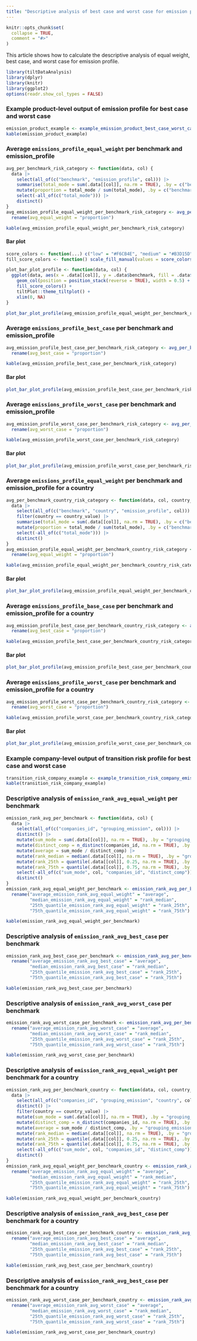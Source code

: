 ```yaml
---
title: "Descriptive analysis of best case and worst case for emission profile"
---
```


```r
knitr::opts_chunk$set(
  collapse = TRUE,
  comment = "#>"
)
```

This article shows how to calculate the descriptive analysis of equal weight,
best case, and worst case for emission profile.

```r
library(tiltDataAnalysis)
library(dplyr)
library(knitr)
library(ggplot2)
options(readr.show_col_types = FALSE)
```

### Example product-level output of emission profile for best case and worst case

```r
emission_product_example <- example_emission_product_best_case_worst_case()
kable(emission_product_example)
```

### Average `emissions_profile_equal_weight` per benchmark and emission_profile

```r
avg_per_benchmark_risk_category <- function(data, col) {
  data |>
    select(all_of(c("benchmark", "emission_profile", col))) |>
    summarise(total_mode = sum(.data[[col]], na.rm = TRUE), .by = c("benchmark", "emission_profile")) |>
    mutate(proportion = total_mode / sum(total_mode), .by = c("benchmark")) |>
    select(-all_of(c("total_mode"))) |>
    distinct()
}
avg_emission_profile_equal_weight_per_benchmark_risk_category <- avg_per_benchmark_risk_category(emission_product_example, "emissions_profile_equal_weight") |>
  rename(avg_equal_weight = "proportion")

kable(avg_emission_profile_equal_weight_per_benchmark_risk_category)
```

#### Bar plot

```r
score_colors <- function(...) c("low" = "#F6CB4E", "medium" = "#B3D15D", "high" = "#E3693B")
fill_score_colors <- function() scale_fill_manual(values = score_colors(), na.value = "#0476D0")

plot_bar_plot_profile <- function(data, col) {
  ggplot(data, aes(x = .data[[col]], y = .data$benchmark, fill = .data$emission_profile)) +
    geom_col(position = position_stack(reverse = TRUE), width = 0.5) +
    fill_score_colors() +
    tiltPlot::theme_tiltplot() +
    xlim(0, NA)
}

plot_bar_plot_profile(avg_emission_profile_equal_weight_per_benchmark_risk_category, "avg_equal_weight")
```

### Average `emissions_profile_best_case` per benchmark and emission_profile

```r
avg_emission_profile_best_case_per_benchmark_risk_category <- avg_per_benchmark_risk_category(emission_product_example, "emissions_profile_best_case") |>
  rename(avg_best_case = "proportion")

kable(avg_emission_profile_best_case_per_benchmark_risk_category)
```

#### Bar plot

```r
plot_bar_plot_profile(avg_emission_profile_best_case_per_benchmark_risk_category, "avg_best_case")
```

### Average `emissions_profile_worst_case` per benchmark and emission_profile

```r
avg_emission_profile_worst_case_per_benchmark_risk_category <- avg_per_benchmark_risk_category(emission_product_example, "emissions_profile_worst_case") |>
  rename(avg_worst_case = "proportion")

kable(avg_emission_profile_worst_case_per_benchmark_risk_category)
```

#### Bar plot

```r
plot_bar_plot_profile(avg_emission_profile_worst_case_per_benchmark_risk_category, "avg_worst_case")
```

### Average `emissions_profile_equal_weight` per benchmark and emission_profile for a country

```r
avg_per_benchmark_country_risk_category <- function(data, col, country_value) {
  data |>
    select(all_of(c("benchmark", "country", "emission_profile", col))) |>
    filter(country == country_value) |>
    summarise(total_mode = sum(.data[[col]], na.rm = TRUE), .by = c("benchmark", "emission_profile")) |>
    mutate(proportion = total_mode / sum(total_mode), .by = c("benchmark")) |>
    select(-all_of(c("total_mode"))) |>
    distinct()
}
avg_emission_profile_equal_weight_per_benchmark_country_risk_category <- avg_per_benchmark_country_risk_category(emission_product_example, "emissions_profile_equal_weight", "france") |>
  rename(avg_equal_weight = "proportion")

kable(avg_emission_profile_equal_weight_per_benchmark_country_risk_category)
```

#### Bar plot

```r
plot_bar_plot_profile(avg_emission_profile_equal_weight_per_benchmark_country_risk_category, "avg_equal_weight")
```

### Average `emissions_profile_base_case` per benchmark and emission_profile for a country

```r
avg_emission_profile_best_case_per_benchmark_country_risk_category <- avg_per_benchmark_country_risk_category(emission_product_example, "emissions_profile_best_case", "france") |>
  rename(avg_best_case = "proportion")

kable(avg_emission_profile_best_case_per_benchmark_country_risk_category)
```

#### Bar plot

```r
plot_bar_plot_profile(avg_emission_profile_best_case_per_benchmark_country_risk_category, "avg_best_case")
```

### Average `emissions_profile_worst_case` per benchmark and emission_profile for a country

```r
avg_emission_profile_worst_case_per_benchmark_country_risk_category <- avg_per_benchmark_country_risk_category(emission_product_example, "emissions_profile_worst_case", "france") |>
  rename(avg_worst_case = "proportion")

kable(avg_emission_profile_worst_case_per_benchmark_country_risk_category)
```

#### Bar plot

```r
plot_bar_plot_profile(avg_emission_profile_worst_case_per_benchmark_country_risk_category, "avg_worst_case")
```

### Example company-level output of transition risk profile for best case and worst case

```r
transition_risk_company_example <- example_transition_risk_company_emission_avg_best_case_worst_case()
kable(transition_risk_company_example)
```

### Descriptive analysis of `emission_rank_avg_equal_weight` per benchmark

```r
emission_rank_avg_per_benchmark <- function(data, col) {
  data |>
    select(all_of(c("companies_id", "grouping_emission", col))) |>
    distinct() |>
    mutate(sum_mode = sum(.data[[col]], na.rm = TRUE), .by = "grouping_emission") |>
    mutate(distinct_comp = n_distinct(companies_id, na.rm = TRUE), .by = "grouping_emission") |>
    mutate(average = sum_mode / distinct_comp) |>
    mutate(rank_median = median(.data[[col]], na.rm = TRUE), .by = "grouping_emission") |>
    mutate(rank_25th = quantile(.data[[col]], 0.25, na.rm = TRUE), .by = "grouping_emission") |>
    mutate(rank_75th = quantile(.data[[col]], 0.75, na.rm = TRUE), .by = "grouping_emission") |>
    select(-all_of(c("sum_mode", col, "companies_id", "distinct_comp"))) |>
    distinct()
}
emission_rank_avg_equal_weight_per_benchmark <- emission_rank_avg_per_benchmark(transition_risk_company_example, "emission_rank_avg_equal_weight") |>
  rename("average_emission_rank_avg_equal_weight" = "average",
         "median_emission_rank_avg_equal_weight" = "rank_median",
         "25th_quantile_emission_rank_avg_equal_weight" = "rank_25th",
         "75th_quantile_emission_rank_avg_equal_weight" = "rank_75th")

kable(emission_rank_avg_equal_weight_per_benchmark)
```

### Descriptive analysis of `emission_rank_avg_best_case` per benchmark

```r
emission_rank_avg_best_case_per_benchmark <- emission_rank_avg_per_benchmark(transition_risk_company_example, "emission_rank_avg_best_case") |>
  rename("average_emission_rank_avg_best_case" = "average",
         "median_emission_rank_avg_best_case" = "rank_median",
         "25th_quantile_emission_rank_avg_best_case" = "rank_25th",
         "75th_quantile_emission_rank_avg_best_case" = "rank_75th")

kable(emission_rank_avg_best_case_per_benchmark)
```

### Descriptive analysis of `emission_rank_avg_worst_case` per benchmark

```r
emission_rank_avg_worst_case_per_benchmark <- emission_rank_avg_per_benchmark(transition_risk_company_example, "emission_rank_avg_worst_case") |>
  rename("average_emission_rank_avg_worst_case" = "average",
         "median_emission_rank_avg_worst_case" = "rank_median",
         "25th_quantile_emission_rank_avg_worst_case" = "rank_25th",
         "75th_quantile_emission_rank_avg_worst_case" = "rank_75th")

kable(emission_rank_avg_worst_case_per_benchmark)
```

### Descriptive analysis of `emission_rank_avg_equal_weight` per benchmark for a country

```r
emission_rank_avg_per_benchmark_country <- function(data, col, country_value) {
  data |>
    select(all_of(c("companies_id", "grouping_emission", "country", col))) |>
    distinct() |>
    filter(country == country_value) |>
    mutate(sum_mode = sum(.data[[col]], na.rm = TRUE), .by = "grouping_emission") |>
    mutate(distinct_comp = n_distinct(companies_id, na.rm = TRUE), .by = "grouping_emission") |>
    mutate(average = sum_mode / distinct_comp, .by = "grouping_emission") |>
    mutate(rank_median = median(.data[[col]], na.rm = TRUE), .by = "grouping_emission") |>
    mutate(rank_25th = quantile(.data[[col]], 0.25, na.rm = TRUE), .by = "grouping_emission") |>
    mutate(rank_75th = quantile(.data[[col]], 0.75, na.rm = TRUE), .by = "grouping_emission") |>
    select(-all_of(c("sum_mode", col, "companies_id", "distinct_comp"))) |>
    distinct()
}
emission_rank_avg_equal_weight_per_benchmark_country <- emission_rank_avg_per_benchmark_country(transition_risk_company_example, "emission_rank_avg_equal_weight", "france") |>
  rename("average_emission_rank_avg_equal_weight" = "average",
         "median_emission_rank_avg_equal_weight" = "rank_median",
         "25th_quantile_emission_rank_avg_equal_weight" = "rank_25th",
         "75th_quantile_emission_rank_avg_equal_weight" = "rank_75th")

kable(emission_rank_avg_equal_weight_per_benchmark_country)
```

### Descriptive analysis of `emission_rank_avg_best_case` per benchmark for a country

```r
emission_rank_avg_best_case_per_benchmark_country <- emission_rank_avg_per_benchmark_country(transition_risk_company_example, "emission_rank_avg_best_case", "france") |>
  rename("average_emission_rank_avg_best_case" = "average",
         "median_emission_rank_avg_best_case" = "rank_median",
         "25th_quantile_emission_rank_avg_best_case" = "rank_25th",
         "75th_quantile_emission_rank_avg_best_case" = "rank_75th")

kable(emission_rank_avg_best_case_per_benchmark_country)
```

### Descriptive analysis of `emission_rank_avg_best_case` per benchmark for a country

```r
emission_rank_avg_worst_case_per_benchmark_country <- emission_rank_avg_per_benchmark_country(transition_risk_company_example, "emission_rank_avg_worst_case", "france") |>
  rename("average_emission_rank_avg_worst_case" = "average",
         "median_emission_rank_avg_worst_case" = "rank_median",
         "25th_quantile_emission_rank_avg_worst_case" = "rank_25th",
         "75th_quantile_emission_rank_avg_worst_case" = "rank_75th")

kable(emission_rank_avg_worst_case_per_benchmark_country)
```
